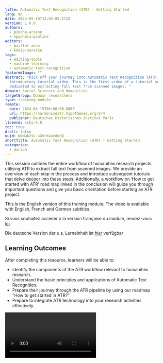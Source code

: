 ```yaml
---
title: Automatic Text Recognition (ATR) - Getting Started
lang: en
date: 2024-05-10T12:05:09.272Z
version: 1.0.0
authors:
  - pinche-ariane
  - spychala-pauline
editors:
  - baillot-anne
  - könig-mareike
tags:
  - editing-tools
  - machine-learning
  - automatic-text-recognition
featuredImage: ""
abstract: "Kick off your journey into Automatic Text Recognition (ATR) with our
  introductory tutorial video. This is the first video of a tutorial series
  dedicated to extracting full text from scanned images. "
domain: Social Sciences and Humanities
targetGroup: Domain researchers
type: training-module
remote:
  date: 2024-04-15T08:00:00.000Z
  url: https://harmoniseatr.hypotheses.org/274
  publisher: Deutsches Historisches Institut Paris
licence: ccby-4.0
toc: true
draft: false
uuid: UkNwk2sC-4G9rXwUvdqHQ
shortTitle: Automatic Text Recognition (ATR) - Getting Started
categories:
  - dariah
---
```

This session outlines the entire workflow of humanities research projects utilising ATR to extract full text from scanned images. We provide an overview of each step in the process and introduce subsequent tutorials that delve deeper into these steps. Additionally, a workflow on ‘How to get started with ATR’ road map linked in the conclusion will guide you through important questions and give you basic orientation before starting an ATR project.

This is the English version of this training module. The video is available with English, French and German subtitles.

Si vous souhaitez accéder à la version française du module, rendez-vous [ici](https://harmoniseatr.hypotheses.org/686). 

Die deutsche Version der u.s. Lerneinheit ist [hier](https://harmoniseatr.hypotheses.org/1283) verfügbar 

## Learning Outcomes

After completing this resource, learners will be able to:

- Identify the components of the ATR workflow relevant to humanities research.
- Understand the basic principles and applications of Automatic Text Recognition.
- Prepare their journey through the ATR pipeline by using our roadmap "How to get started in ATR?"
- Prepare to integrate ATR technology into your research activities effectively.



<Video provider="youtube" id="Arxi4iHFQlM" />

## How to prepare my corpus?

The first step is to get images of the text you want to transcribe. 

The second step is to optimise images. To find out more about the required image quality and preparation prior to uploading, please refer to the training module: “Image optimisation“.

Once your images are optimised, you upload them onto a transcription platform. In this training module series, we use the French platform, [eScriptorium](https://escriptorium.inria.fr/). However, the process is the same when using other platforms such as [Transkribus](https://www.transkribus.org/) or [OCR-D](https://ocr-d.de/en/). Moreover, there is no difference between transcribing images of handwritten manuscripts and printed text.

<Figure src="images/escriptorium.png">
Example of uploading an image to eScriptorium
</Figure>

## Layout analysis

The third step is the layout analysis. The software recognises zones of text on a page. In other words, it distinguishes between areas with text and areas with other non-textual content or no content at all. Segmentation is the process by which a digital image is divided into several zones corresponding to the layout of the document. Segmentation itself can be broken down into two different steps: recognition of text zones, and recognition of the lines of text within the zones. 

The layout analysis step is essential for defining the layout of the text and locating the titles, subtitles, margins or annotations that accompany the main body of text. To go further refer to the training module: “Layout analysis”.

<Figure src="images/zone_gallicorpora_htr_15_bpt6k1057726c-edited.png">
Segmentation example from the Gallic(orpora) project with three different zones
</Figure>

## Text recognition and model training

Once the areas and lines of text have been recognised, the next step is to predict the content of the text. It is important to understand that the machine does not actually read the text like the human eye does. It actually predicts the probability of a combination of letters or a specific word appearing. The time taken by this prediction process depends on several factors, such as the number of images or the performance of your computer.



Model training is at the core of the ATR process. A model is a file that is created, improved and trained based on preexisting training data. This training data is also known as ground truth data. It consists of several pages of transcriptions aligned line by line with the images. These transcriptions are made and checked manually by a person. This correct transcription is considered as “the truth”, and the artificial intelligence uses it to learn to distinguish the correct sign.

To train a model, there are two options: either create a new model from scratch or enhance an existing model by fine-tuning it for your own sources, essentially turning it into a fine-tuned model.

1. Building a model from scratch demands a substantial volume of training data, which can amount to over a hundred pages of manually- transcribed text– especially when your corpus is very heterogeneous. It involves a significant investment in terms of time, computing resources and technical expertise, as you will be responsible for all aspects of the training.
2. Fine-tuning a model involves incorporating your own data into a generic ATR model, customizing this generic model to suit your specific corpus. There are several reliable sites and repositories where you can find pretrained models as [HTR-United](https://htr-united.github.io/) and [Zenodo](https://zenodo.org/communities/ocr_models/records?q=&l=list&p=1&s=10&sort=newest).

To know more about “Text recognition and model training” check out the dedicated training module.

## Quality assurance and metrics

Once the model has produced the transcription, you will have to check its performance. This is the fifth step: quality assurance and metrics. In the ATR transcription, several types of errors can occur, such as the addition of a sign that does not exist in the original text, the deletion of a sign, the replacement of one sign by another, etc.

The performance of a model in predicting a text is evaluated types of score. The most common are accuracy and character or word error rate. The character error rate (CER) compares the total number of characters of the test set, including spaces, to the addition of the number of insertions, substitutions and deletions of characters that are required to obtain the ground truth result. Each minor transcription error is an error. This means that every missing comma, the identification of a “u” instead of a “v”, an additional space or even an uppercase letter instead of a lowercase letter are included in the CER as errors.

The accuracy rate is a good indicator of the performance of the model used, but the score to be achieved depends on the desired goal.

For a scholarly edition, an accuracy rate of over 95% is required. For the provision of raw text, an accuracy rate of over 90% is sufficient, while statistical analyses can be carried out using a model offering 85% accuracy.

It is important to note that these scores do not have the same significance depending on the diversity of the training corpus. The greater the diversity in the model’s training corpus, the more data it requires to achieve higher accuracy. However, with a diverse training corpus, the model is more likely to successfully adapt to an unknown document, even if its accuracy score may be lower than that of a model trained on a single manuscript, for example.

## Endformat and reusability

Once the transcription has been predicted by the machine and corrected by a human, the final stage is to export the result from the transcription platform. There are several possible formats for this, such as raw text or XML formats. The choice depends on the goal: what do you need the transcription for? Our video dedicated to these topics and the road map can help you choose the most suitable format.

## Conclusion: Start with a strategy… and a road map

Automatic text recognition offers a wide range of possibilities. However, you need to develop a real strategy beforehand to determine whether this technique is suited for your needs. We designed a road map to help you identify and answer key questions about your research design, your available financial and technical means, as well as your infrastructure. It will also guide you in selecting a suitable existing model. This guide will help you adopt good scientific practices in data sharing, in line with the FAIR principles.

You can now proceed with the [ATR roadmap workflow on the SSH-Open Marketplace](https://marketplace.sshopencloud.eu/workflow/o8ilLU)





<ExternalResource title="Interested in learning more?" />
